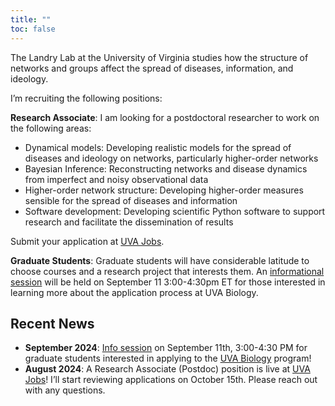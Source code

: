 ```yaml
---
title: ""
toc: false
---
```



The Landry Lab at the University of Virginia studies how the structure of networks and groups affect the spread of diseases, information, and ideology.

I'm recruiting the following positions:

**Research Associate**: I am looking for a postdoctoral researcher to work on the following areas:

* Dynamical models: Developing realistic models for the spread of diseases and ideology on networks, particularly higher-order networks
* Bayesian Inference: Reconstructing networks and disease dynamics from imperfect and noisy observational data
* Higher-order network structure: Developing higher-order measures sensible for the spread of diseases and information
* Software development: Developing scientific Python software to support research and facilitate the dissemination of results

Submit your application at [UVA Jobs](https://jobs.virginia.edu/us/en/job/R0064538/Research-Associate-in-Biology).

**Graduate Students**: Graduate students will have considerable latitude to choose courses and a research project that interests them.
An [informational session](https://bio.as.virginia.edu/webinar-how-apply-grad-school-0) will be held on September 11 3:00-4:30pm ET for those interested in learning more about the application process at UVA Biology. 

## Recent News

* **September 2024**: [Info session](https://bio.as.virginia.edu/webinar-how-apply-grad-school-0) on September 11th, 3:00-4:30 PM for graduate students interested in applying to the [UVA Biology](https://bio.as.virginia.edu/) program!
* **August 2024**: A Research Associate (Postdoc) position is live at [UVA Jobs](https://jobs.virginia.edu/us/en/job/R0064538/Research-Associate-in-Biology)! I'll start reviewing applications on October 15th. Please reach out with any questions.